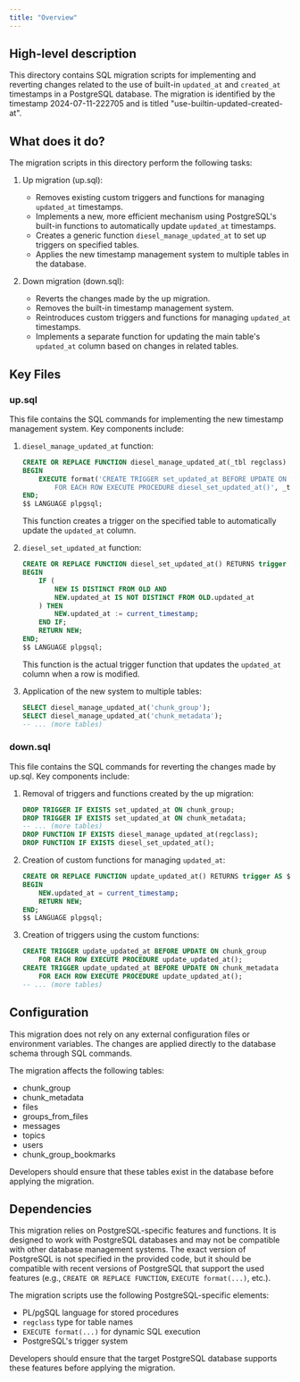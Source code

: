 ```yaml
---
title: "Overview"
---
```


## High-level description
This directory contains SQL migration scripts for implementing and reverting changes related to the use of built-in `updated_at` and `created_at` timestamps in a PostgreSQL database. The migration is identified by the timestamp 2024-07-11-222705 and is titled "use-builtin-updated-created-at".

## What does it do?
The migration scripts in this directory perform the following tasks:

1. Up migration (up.sql):
   - Removes existing custom triggers and functions for managing `updated_at` timestamps.
   - Implements a new, more efficient mechanism using PostgreSQL's built-in functions to automatically update `updated_at` timestamps.
   - Creates a generic function `diesel_manage_updated_at` to set up triggers on specified tables.
   - Applies the new timestamp management system to multiple tables in the database.

2. Down migration (down.sql):
   - Reverts the changes made by the up migration.
   - Removes the built-in timestamp management system.
   - Reintroduces custom triggers and functions for managing `updated_at` timestamps.
   - Implements a separate function for updating the main table's `updated_at` column based on changes in related tables.

## Key Files

### up.sql
This file contains the SQL commands for implementing the new timestamp management system. Key components include:

1. `diesel_manage_updated_at` function:
   ```sql
   CREATE OR REPLACE FUNCTION diesel_manage_updated_at(_tbl regclass) RETURNS VOID AS $$
   BEGIN
       EXECUTE format('CREATE TRIGGER set_updated_at BEFORE UPDATE ON %s
           FOR EACH ROW EXECUTE PROCEDURE diesel_set_updated_at()', _tbl);
   END;
   $$ LANGUAGE plpgsql;
   ```
   This function creates a trigger on the specified table to automatically update the `updated_at` column.

2. `diesel_set_updated_at` function:
   ```sql
   CREATE OR REPLACE FUNCTION diesel_set_updated_at() RETURNS trigger AS $$
   BEGIN
       IF (
           NEW IS DISTINCT FROM OLD AND
           NEW.updated_at IS NOT DISTINCT FROM OLD.updated_at
       ) THEN
           NEW.updated_at := current_timestamp;
       END IF;
       RETURN NEW;
   END;
   $$ LANGUAGE plpgsql;
   ```
   This function is the actual trigger function that updates the `updated_at` column when a row is modified.

3. Application of the new system to multiple tables:
   ```sql
   SELECT diesel_manage_updated_at('chunk_group');
   SELECT diesel_manage_updated_at('chunk_metadata');
   -- ... (more tables)
   ```

### down.sql
This file contains the SQL commands for reverting the changes made by up.sql. Key components include:

1. Removal of triggers and functions created by the up migration:
   ```sql
   DROP TRIGGER IF EXISTS set_updated_at ON chunk_group;
   DROP TRIGGER IF EXISTS set_updated_at ON chunk_metadata;
   -- ... (more tables)
   DROP FUNCTION IF EXISTS diesel_manage_updated_at(regclass);
   DROP FUNCTION IF EXISTS diesel_set_updated_at();
   ```

2. Creation of custom functions for managing `updated_at`:
   ```sql
   CREATE OR REPLACE FUNCTION update_updated_at() RETURNS trigger AS $$
   BEGIN
       NEW.updated_at = current_timestamp;
       RETURN NEW;
   END;
   $$ LANGUAGE plpgsql;
   ```

3. Creation of triggers using the custom functions:
   ```sql
   CREATE TRIGGER update_updated_at BEFORE UPDATE ON chunk_group
       FOR EACH ROW EXECUTE PROCEDURE update_updated_at();
   CREATE TRIGGER update_updated_at BEFORE UPDATE ON chunk_metadata
       FOR EACH ROW EXECUTE PROCEDURE update_updated_at();
   -- ... (more tables)
   ```

## Configuration
This migration does not rely on any external configuration files or environment variables. The changes are applied directly to the database schema through SQL commands.

The migration affects the following tables:
- chunk_group
- chunk_metadata
- files
- groups_from_files
- messages
- topics
- users
- chunk_group_bookmarks

Developers should ensure that these tables exist in the database before applying the migration.

## Dependencies
This migration relies on PostgreSQL-specific features and functions. It is designed to work with PostgreSQL databases and may not be compatible with other database management systems. The exact version of PostgreSQL is not specified in the provided code, but it should be compatible with recent versions of PostgreSQL that support the used features (e.g., `CREATE OR REPLACE FUNCTION`, `EXECUTE format(...)`, etc.).

The migration scripts use the following PostgreSQL-specific elements:
- PL/pgSQL language for stored procedures
- `regclass` type for table names
- `EXECUTE format(...)` for dynamic SQL execution
- PostgreSQL's trigger system

Developers should ensure that the target PostgreSQL database supports these features before applying the migration.